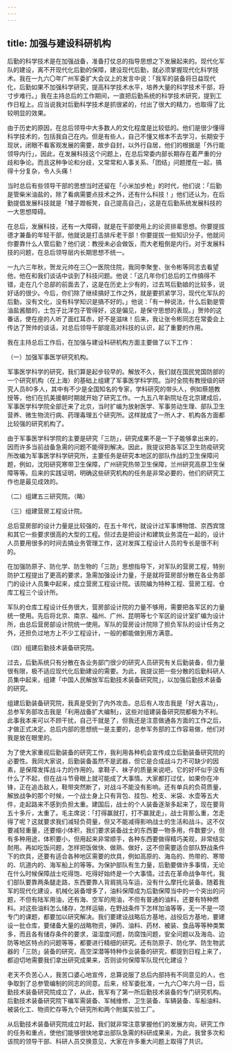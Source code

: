 ```yaml
---
---
---
```

title: 加强与建设科研机构
---




后勤的科学技术是在加强战备，准备打仗总的指导思想之下发展起来的。现代化军队的建设，离不开现代化后勤的保障，建设现代后勤，就必须掌握现代化科学技术。我在一九六〇年广州军委扩大会议上的发言中说：「我军的装备将日益现代化，后勤如果不加强科学研究，提高科学技术水平，培养大量的科学技术干部，将寸步难行。」我在主持总后的工作期间，一直把后勤系统的科学技术研究，提到工作日程上。应当说我对后勤科学技术是抓很紧的，付出了很大的精力，也取得了比较明显的效果。

由于历史的原因，在总后领导中大多数人的文化程度是比较低的。他们是很少懂得科学技术的，包括我自己在内。但是有些人，自己不懂又根本不去学习，长期安于现状，闭眼不看客观发展的需要，故步自封，以外行自居，他们的根据是「外行能领导内行」，因此，在发展科技这个问题上，在总后常委内部长期存在着严重的分歧和争论。而且这种争论和分歧，又常常和人事关系、「团结」问题搅在一起，搞得十分复杂，令人头痛！

当时总后有些领导干部的思想当时还留在「小米加步枪」的时代，他们说：「后勤是管柴米油盐的，除了看病需要点技术之外，还有什么科技！」他们还认为，在后勤提倡发展科技就是「矮子蹬板凳，自己提高自己」，这是在后勤系统发展科技的一大思想障碍。

在总后，发展科技，还有一大障碍，就是在干部使用上的论资排辈思想。你要提拔德才兼备的年轻干部，他就说是打击排斥老干部！你要提拔一些知识分子，他就问你要靠什么人管后勤？他们说：教授未必会做饭，而大老粗倒是内行。对于发展科技的问题，在总后领导层内长期思想不统一。

一九六三年秋，贺龙元帅在三〇一医院住院，我同李聚奎、张令彬等同志去看望他，他在和我们谈话中谈到了科技问题。他说：「这几年你们总后的工作搞得不错，走在几个总部的前面去了，这是在历史上少有的，过去骂后勤娘的比较多，说好话的很少。今后，你们除了继续搞好工作之外，就是要抓紧学习，现代化军队的后勤，没有文化，没有科学知识是搞不好的。」他说：「有一种说法，什么后勤是管油盐酱醋的，土包子比洋包子管得好，这是偏见，是保守思想的表现。」贺帅的这番话，使在座的人听了面红耳赤，好不是滋味！后来，我让张令彬同志在常委会上传达了贺帅的谈话，对总后领导干部提高对科技的认识，起了重要的作用。

我在主持总后工作后，在加强与建设科研机构方面主要做了以下工作：

（一）加强军事医学研究机构。

军事医学科学的研究，我们算是起步较早的。解放不久，我们就在国民党国防部的一个研究机构（在上海）的基础上组建了军事医学科学院。当时全院有教授级的研究人员80多人，其中有不少是全国知名的专家，学科研究的带头人，例如蔡翘教授等，他们在抗美援朝时期就开始了研究工作。一九五八年新院址在北京建成后，军事医学科学院全部迁来了北京，当时扩编为放射医学、军事劳动生理、部队卫生营养、微生物流行病、药理毒理五个研究所。这样就成了一所人才、机构各方面都比较强的研究机构了。

由于军事医学科学院的主要是研究「三防」，研究成果不是一下子能够拿出来的，因而许多当前战备急需的问题不能得到解决。因此，我提议把各军区卫生防疫研究所改编为军事医学科学研究所，主要任务是研究本地区的部队作战的卫生保障问题，例如，沈阳研究寒带卫生保障，广州研究热带卫生保障，兰州研究高原卫生保障等等。后来的实践证明，明确这些研究机构的任务是非常必要的，他们的研究工作也是最见成效的。

（二）组建五三研究院。（略）

（三）组建营房工程设计院。

总后营房部的设计力量是比较强的，在五十年代，就设计过军事博物馆、京西宾馆和其它一些要求很高的大型的工程。但过去是把设计和建筑业务混在一起的，设计人员要用很多的时间去搞业务管理工作，这对发挥工程设计人员的专长是很不利的。

在加强防原子、防化学、防生物的「三防」思想指导下，对军队的营房工程，特别防护工程提出了更高的要求，急需加强设计力量，于是就将营房部分散在各业务部门的设计人员集中起来，成立营房工程设计院。该院编为特种工程、营房工程、仓库工程三个设计所。

军队的仓库工程设计任务很大，营房部设计院的力量不够用，需要把各军区的力量统一使用。先后将北京、南京、福州、广州、昆明等七个军区的设计室扩编为设计所，由总后营房部设计院统一使用。军队的营房设计院除了担负军队的设计任务之外，还担负过地方上不少工程设计，一般的都能做到用方满意。

（四）组建后勤技术装备研究院。

过去，后勤系统只有分散在各业务部门很少的研究人员研究有关后勤装备，但力量很有限，极不适应现代化后勤建设的需要。为此，我提议把一些分散的后勤科研人员集中起来，组建「中国人民解放军后勤技术装备研究院」，以加强后勤技术装备的研究。

组建后勤装备研究院，我真是受到了内外攻击。总后有人攻击我是「好大喜功」，总参军务部攻击我是「利用战备扩大编制」，这些对组建装备研究院都极为不利。此事我本来可以不顾干扰，自己干就是了，但我还是注意做通各方面的工作之后，才做正式决定。总后内部的思想统一是主要的，总参军务部的工作容易做，他们对我是放在眼里的。

为了使大家重视后勤装备的研究工作，我利用各种机会宣传成立后勤装备研究院的必要性。我同大家说，后勤装备虽然不是武器，但它是合成战斗力不可缺少的因素，是保障发挥战斗力的作用的。拿鞋子、袜子的质量来说吧，它的好坏似乎没有什么了不起，但在战斗节骨眼上就可能成了大事情。大家都打过仗，如果你在冲锋，正在追击敌人，鞋带突然断了，对战斗不能没有影响。还有单兵的负荷质量，解放战争的那个时候，一个战士身上只有背包、挂包、枪支、米袋、水壶等五大件，走起路来不感到负担太重。建国后，战士的个人装备逐渐多起来了，现在要背五十多斤，太重了。毛主席说：「打得赢就打，打不赢就走」，战士背那么重，怎走得了呢？这就要求我们减轻负荷量，但又不能减得影响战士的生活和战斗。这不仅要减轻重量，还要缩小体积，我们要求装备战士的东西要一物多用，件数要少，但有多种用途，体积要小，但用起来非常顺手，各种东西要做得精巧美观，非常结实耐用。再如吃饭问题，怎样把饭做快、做熟、做好，这不但需要适合部队野战条件下的炊具，还要有适合各种地区需要的炊具，例如高原的、海岛的、热带的、寒带的、坑道内的、海军船上的等等。为保护部队有生力量，后勤要做许多事情，无论在什么时候保障战士吃得饱、吃得好始终是一个大事情。过去在革命战争年代，我们部队要靠两条腿走路，东西要靠人背肩挑马车运，没有什么摩托化装备。随着我军的现代化建设，机械化装备增多了，油料保障成为后勤保障当中的一个突出的问题，不但有陆军用油，还有海、空军的用油，不但有普通的油料，还要有特种燃料。对这些油料怎么储存，怎样运输，在野战条件下怎样加油等等，无一不是一项专门的课题，都要加以研究解决。我们要建设战略后方基地，战役后方基地，要建设一批仓库，要储备大量的战略物资，弹药、油料、药材、被装、食品等等种类繁多，而且各有储存条件的要求，温湿度问题，防腐蚀问题，安全问题以及海岛、边防等地区特点的问题等等，都要进行精细的研究。还有防原子、防化学、防生物武器的「三防」装备的研究，高空深潜等特种作业装备的研究，都提到日程上来了，都迫切地需要我们拿出研究成果来，否则谈何保障军队现代化建设？

老天不负苦心人，我苦口婆心地宣传，总算说服了总后内部持有不同意见的人，也争取到了总参管编制的同志的同意。后来，经军委批准，一九六〇年六月一日，后勤技术装备研究院成立了，从此，我军有了第一所后勤技术装备的专门研究机构。后勤技术装备研究院下编军需装备、军械维修、卫生装备、车辆装备、车船油料、被装化工、物资贮存等九个研究所和两个附属实验工厂。

从后勤技术装备研究院成立时起，我们就非常注意掌握他们的发展方向，研究工作的任务和重点，使他们能够很快地拿出部队急需的科研成果来，为此，我曾多次和该院的领导干部、科研人员交换意见，大家在许多重大问题上取得了共识。